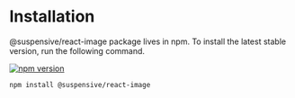 # Installation

@suspensive/react-image package lives in npm. To install the latest stable version, run the following command.

[![npm version](https://img.shields.io/npm/v/@suspensive/react-image?color=000&labelColor=000&logo=npm&label=)](https://www.npmjs.com/package/@suspensive/react-image)

```shell npm2yarn
npm install @suspensive/react-image
```
